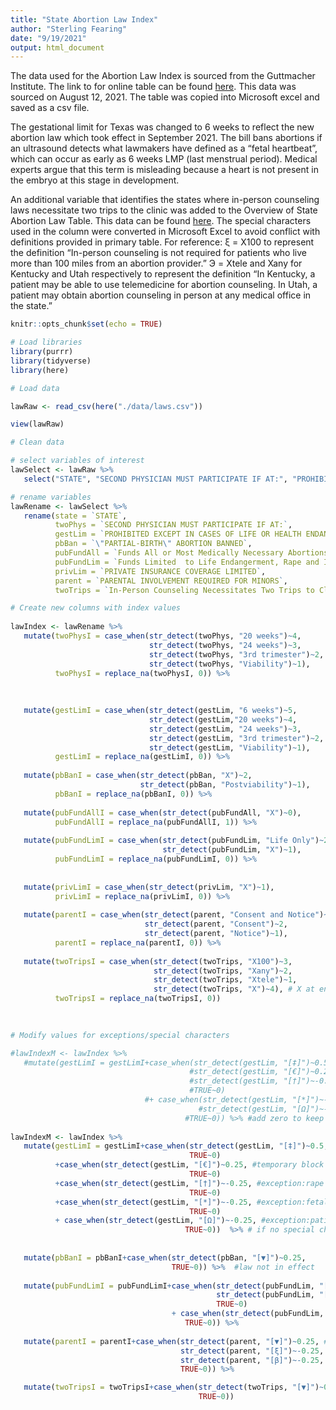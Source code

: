 ```yaml
---
title: "State Abortion Law Index"
author: "Sterling Fearing"
date: "9/19/2021"
output: html_document
---
```


The data used for the Abortion Law Index is sourced from the Guttmacher Institute. The link to for online table can be found [here](https://www.guttmacher.org/state-policy/explore/overview-abortion-laws). This data was sourced on August 12, 2021. The table was copied into Microsoft excel and saved as a csv file. 

The gestational limit for Texas was changed to 6 weeks to reflect the new abortion law which took effect in September 2021. The bill bans abortions if an ultrasound detects what lawmakers have defined as a "fetal heartbeat", which can occur as early as 6 weeks LMP (last menstrual period). Medical experts argue that this term is misleading because a heart is not present in the embryo at this stage in development. 

An additional variable that identifies the states where in-person counseling laws necessitate two trips to the clinic was added to the Overview of State Abortion Law Table. This data can be found [here](https://www.guttmacher.org/state-policy/explore/counseling-and-waiting-periods-abortion). The special characters used in the column were converted in Microsoft Excel to avoid conflict with definitions provided in primary table. 
For reference:
ξ = X100 to represent the definition "In-person counseling is not required for patients who live more than 100 miles from an abortion provider."
Э = Xtele and Xany for Kentucky and Utah respectively to represent the definition "In Kentucky, a patient may be able to use telemedicine for abortion counseling. In Utah, a patient may obtain abortion counseling in person at any medical office in the state."


```r
knitr::opts_chunk$set(echo = TRUE)
```

```r
# Load libraries
library(purrr)
library(tidyverse)
library(here)
```

```r
# Load data

lawRaw <- read_csv(here("./data/laws.csv"))

view(lawRaw)

```

```r
# Clean data

# select variables of interest
lawSelect <- lawRaw %>%
   select("STATE", "SECOND PHYSICIAN MUST PARTICIPATE IF AT:", "PROHIBITED EXCEPT IN CASES OF LIFE OR HEALTH ENDANGERMENT IF AT:", "\"PARTIAL-BIRTH\" ABORTION BANNED", "Funds All or Most Medically Necessary Abortions", "Funds Limited  to Life Endangerment, Rape and Incest", "PRIVATE INSURANCE COVERAGE LIMITED", "PARENTAL INVOLVEMENT REQUIRED FOR MINORS", "In-Person Counseling Necessitates Two Trips to Clinic")

# rename variables
lawRename <- lawSelect %>%
   rename(state = `STATE`,
          twoPhys = `SECOND PHYSICIAN MUST PARTICIPATE IF AT:`,
          gestLim = `PROHIBITED EXCEPT IN CASES OF LIFE OR HEALTH ENDANGERMENT IF AT:`,
          pbBan = `\"PARTIAL-BIRTH\" ABORTION BANNED`,
          pubFundAll = `Funds All or Most Medically Necessary Abortions`,
          pubFundLim = `Funds Limited  to Life Endangerment, Rape and Incest`,
          privLim = `PRIVATE INSURANCE COVERAGE LIMITED`,
          parent = `PARENTAL INVOLVEMENT REQUIRED FOR MINORS`,
          twoTrips = `In-Person Counseling Necessitates Two Trips to Clinic`)

```

```r

# Create new columns with index values
   
lawIndex <- lawRename %>%
   mutate(twoPhysI = case_when(str_detect(twoPhys, "20 weeks")~4,
                               str_detect(twoPhys, "24 weeks")~3,
                               str_detect(twoPhys, "3rd trimester")~2,
                               str_detect(twoPhys, "Viability")~1),
          twoPhysI = replace_na(twoPhysI, 0)) %>%
          
                               
          
   mutate(gestLimI = case_when(str_detect(gestLim, "6 weeks")~5,
                               str_detect(gestLim,"20 weeks")~4,
                               str_detect(gestLim, "24 weeks")~3,
                               str_detect(gestLim, "3rd trimester")~2,
                               str_detect(gestLim, "Viability")~1),
          gestLimI = replace_na(gestLimI, 0)) %>% 
  
   mutate(pbBanI = case_when(str_detect(pbBan, "X")~2,
                             str_detect(pbBan, "Postviability")~1),
          pbBanI = replace_na(pbBanI, 0)) %>%              
   
   mutate(pubFundAllI = case_when(str_detect(pubFundAll, "X")~0),
          pubFundAllI = replace_na(pubFundAllI, 1)) %>%
   
   mutate(pubFundLimI = case_when(str_detect(pubFundLim, "Life Only")~2,
                                  str_detect(pubFundLim, "X")~1),
          pubFundLimI = replace_na(pubFundLimI, 0)) %>%
                
   
   mutate(privLimI = case_when(str_detect(privLim, "X")~1),
          privLimI = replace_na(privLimI, 0)) %>%
   
   mutate(parentI = case_when(str_detect(parent, "Consent and Notice")~3,
                              str_detect(parent, "Consent")~2,
                              str_detect(parent, "Notice")~1),
          parentI = replace_na(parentI, 0)) %>%
   
   mutate(twoTripsI = case_when(str_detect(twoTrips, "X100")~3,
                                str_detect(twoTrips, "Xany")~2,
                                str_detect(twoTrips, "Xtele")~1,
                                str_detect(twoTrips, "X")~4), # X at end to include other entries starting with X
          twoTripsI = replace_na(twoTripsI, 0))
                                
                                 
```

```r
# Modify values for exceptions/special characters

#lawIndexM <- lawIndex %>%   
   #mutate(gestLimI = gestLimI+case_when(str_detect(gestLim, "[‡]")~0.5, #life endangerment only
                                        #str_detect(gestLim, "[€]")~0.25, #temporary block on 15 week ban
                                        #str_detect(gestLim, "[†]")~-0.25, #exception:rape or incest 
                                        #TRUE~0)
                              #+ case_when(str_detect(gestLim, "[*]")~-0.25,#exception:fetal abnormality
                                          #str_detect(gestLim, "[Ω]")~-0.25, #exception:patient's phys health          
                                       #TRUE~0)) %>% #add zero to keep gestLimI value
   
lawIndexM <- lawIndex %>%   
   mutate(gestLimI = gestLimI+case_when(str_detect(gestLim, "[‡]")~0.5, #life endangerment only
                                        TRUE~0)
          +case_when(str_detect(gestLim, "[€]")~0.25, #temporary block on 15 week ban
                                        TRUE~0)
          +case_when(str_detect(gestLim, "[†]")~-0.25, #exception:rape or incest
                                        TRUE~0)
          +case_when(str_detect(gestLim, "[*]")~-0.25, #exception:fetal abnormality
                                        TRUE~0)
          + case_when(str_detect(gestLim, "[Ω]")~-0.25, #exception:patient's phys health
                                       TRUE~0))  %>% # if no special characters, add zero to keep value
   
                                       
   mutate(pbBanI = pbBanI+case_when(str_detect(pbBan, "[▼]")~0.25,
                                    TRUE~0)) %>%  #law not in effect
   
   mutate(pubFundLimI = pubFundLimI+case_when(str_detect(pubFundLim, "[ϴ]")~0.25, #against court order
                                              str_detect(pubFundLim, "[*]")~-0.25, #exception:patient's phys health
                                              TRUE~0)
                                    + case_when(str_detect(pubFundLim, "[Ω]")~-0.25, #exception:fetal abnormality
                                       TRUE~0)) %>% 
   
   mutate(parentI = parentI+case_when(str_detect(parent, "[▼]")~0.25, #law not in effect
                                      str_detect(parent, "[ξ]")~-0.25, #may be waived
                                      str_detect(parent, "[β]")~-0.25, #under age 16
                                      TRUE~0)) %>% 

   mutate(twoTripsI = twoTripsI+case_when(str_detect(twoTrips, "[▼]")~0.25,
                                          TRUE~0))
   
```




